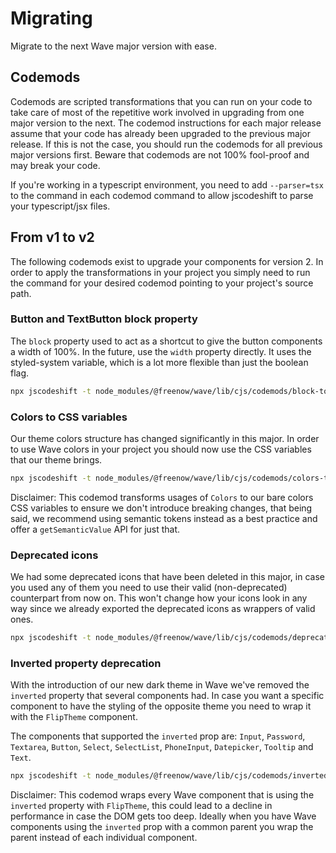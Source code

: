 
<Meta title="Migrating" />

# Migrating

Migrate to the next Wave major version with ease.

## Codemods

Codemods are scripted transformations that you can run on your code to take care of most of the repetitive work involved
in upgrading from one major version to the next. The codemod instructions for each major release assume that your code
has already been upgraded to the previous major release. If this is not the case, you should run the codemods for all
previous major versions first. Beware that codemods are not 100% fool-proof and may break your code.

If you're working in a typescript environment, you need to add `--parser=tsx` to the command in each codemod command to
allow jscodeshift to parse your typescript/jsx files.

## From v1 to v2

The following codemods exist to upgrade your components for version 2. In order to apply the transformations in your project you simply need to run the
command for your desired codemod pointing to your project's source path.

### Button and TextButton block property

The `block` property used to act as a shortcut to give the button components a width of 100%. In the future, use the `width` property
directly. It uses the styled-system variable, which is a lot more flexible than just the boolean flag.

```bash
npx jscodeshift -t node_modules/@freenow/wave/lib/cjs/codemods/block-to-width-100.js path/to/src
```

### Colors to CSS variables

Our theme colors structure has changed significantly in this major. In order to use Wave colors in your project you should now use the CSS variables
that our theme brings.

```bash
npx jscodeshift -t node_modules/@freenow/wave/lib/cjs/codemods/colors-to-css-vars.js path/to/src
```

Disclaimer: This codemod transforms usages of `Colors` to our bare colors CSS variables to ensure we don't introduce breaking changes, that being said,
we recommend using semantic tokens instead as a best practice and offer a `getSemanticValue` API for just that.

### Deprecated icons

We had some deprecated icons that have been deleted in this major, in case you used any of them you need to use their valid (non-deprecated) counterpart from now on.
This won't change how your icons look in any way since we already exported the deprecated icons as wrappers of valid ones.

```bash
npx jscodeshift -t node_modules/@freenow/wave/lib/cjs/codemods/deprecated-icons.js path/to/src
```

### Inverted property deprecation

With the introduction of our new dark theme in Wave we've removed the `inverted` property that several components had. In case you want a specific component to have
the styling of the opposite theme you need to wrap it with the `FlipTheme` component.

The components that supported the `inverted` prop are: `Input`, `Password`, `Textarea`, `Button`, `Select`, `SelectList`, `PhoneInput`, `Datepicker`, `Tooltip` and `Text`.

```bash
npx jscodeshift -t node_modules/@freenow/wave/lib/cjs/codemods/inverted-to-flip-theme.js path/to/src
```

Disclaimer: This codemod wraps every Wave component that is using the `inverted` property with `FlipTheme`, this could lead to a decline in performance in case the
DOM gets too deep. Ideally when you have Wave components using the `inverted` prop with a common parent you wrap the parent instead of each individual component.
